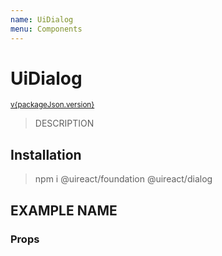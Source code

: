 ```yaml
---
name: UiDialog
menu: Components
---
```





# UiDialog

<sup>
  <a href="https://github.com/inavac182/ui-react/blob/main/packages/dialog/" target="_blank">
    v{packageJson.version}
  </a>
</sup>

> DESCRIPTION

## Installation

> npm i @uireact/foundation @uireact/dialog

## EXAMPLE NAME

<Playground>
  <DialogsExample />
</Playground>

### Props

<Props of={UiDialog} />
